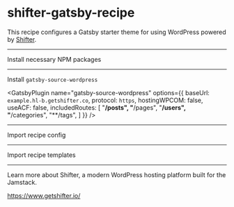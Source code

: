 # shifter-gatsby-recipe

This recipe configures a Gatsby starter theme for using WordPress powered by [Shifter](https://getshifter.io/).

---

Install necessary NPM packages

<NPMPackage name="gatsby" />
<NPMPackage name="gatsby-image" />
<NPMPackage name="gatsby-plugin-manifest" />
<NPMPackage name="gatsby-plugin-offline" />
<NPMPackage name="gatsby-source-wordpress" />
<NPMPackage name="gatsby-source-filesystem" />
<NPMPackage name="react" />
<NPMPackage name="react-dom" />

---

Install `gatsby-source-wordpress`

<GatsbyPlugin name="gatsby-source-wordpress" options={{
  baseUrl: `example.hl-b.getshifter.co`,
  protocol: `https`,
  hostingWPCOM: false,
  useACF: false,
  includedRoutes: [
      "**/posts",
      "**/pages",
      "**/users",
      "**/categories",
      "**/tags",
  ]
}} />

---

Import recipe config

<File
  path="gatsby-node.js"
  content="https://raw.githubusercontent.com/getshifter/shifter-gatsby-recipe/master/gatsby-node.js"
/>

---

Import recipe templates

<File
  path="src/templates/index.js"
  content="https://raw.githubusercontent.com/getshifter/shifter-gatsby-recipe/master/src/templates/index.js"
/>

<File
  path="src/templates/post.js"
  content="https://raw.githubusercontent.com/crock/gatsby-recipe-headless-wordpress/master/restapi-src/templates/post.js"
/>

<File
  path="src/templates/page.js"
  content="https://raw.githubusercontent.com/crock/gatsby-recipe-headless-wordpress/master/restapi-src/templates/page.js"
/>

<File
  path="src/templates/category.js"
  content="https://raw.githubusercontent.com/crock/gatsby-recipe-headless-wordpress/master/restapi-src/templates/category.js"
/>

<File
  path="src/templates/tag.js"
  content="https://raw.githubusercontent.com/crock/gatsby-recipe-headless-wordpress/master/restapi-src/templates/tag.js"
/>

<File
  path="src/templates/user.js"
  content="https://raw.githubusercontent.com/crock/gatsby-recipe-headless-wordpress/master/restapi-src/templates/user.js"
/>

---

Learn more about Shifter, a modern WordPress hosting platform built for the Jamstack.

https://www.getshifter.io/